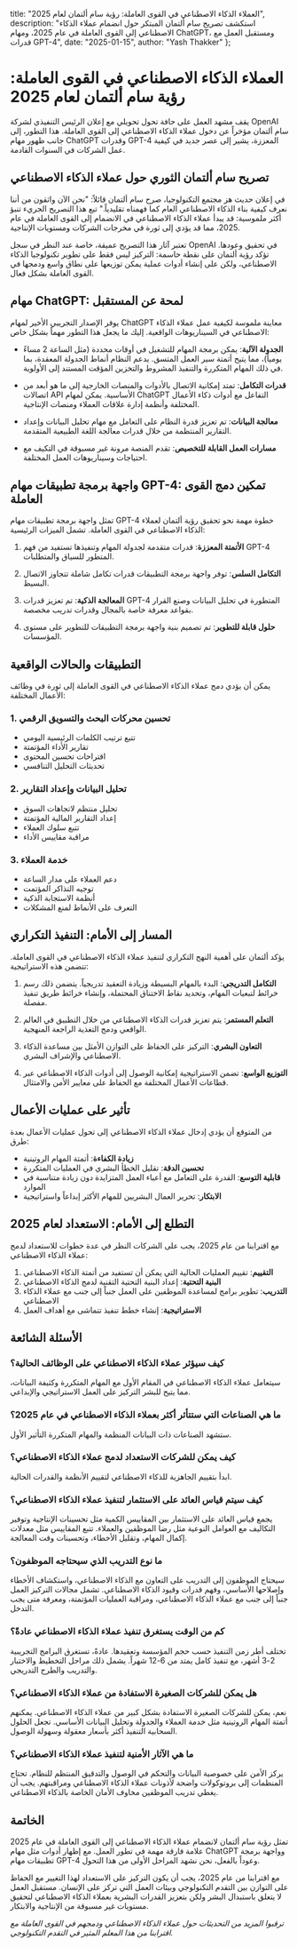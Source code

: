   title: "العملاء الذكاء الاصطناعي في القوى العاملة: رؤية سام ألتمان لعام 2025",
  description: "استكشف تصريح سام ألتمان المبتكر حول انضمام عملاء الذكاء الاصطناعي إلى القوى العاملة في عام 2025، ومهام ChatGPT، ومستقبل العمل مع قدرات GPT-4",
  date: "2025-01-15",
  author: "Yash Thakker"
};

# العملاء الذكاء الاصطناعي في القوى العاملة: رؤية سام ألتمان لعام 2025

يقف مشهد العمل على حافة تحول تحويلي مع إعلان الرئيس التنفيذي لشركة OpenAI سام ألتمان مؤخراً عن دخول عملاء الذكاء الاصطناعي إلى القوى العاملة. هذا التطور، إلى جانب ظهور مهام ChatGPT وقدرات GPT-4 المعززة، يشير إلى عصر جديد في كيفية عمل الشركات في السنوات القادمة.

## تصريح سام ألتمان الثوري حول عملاء الذكاء الاصطناعي

في إعلان حديث هز مجتمع التكنولوجيا، صرح سام ألتمان قائلاً: "نحن الآن واثقون من أننا نعرف كيفية بناء الذكاء الاصطناعي العام كما فهمناه تقليدياً." تبع هذا التصريح الجريء تنبؤ أكثر ملموسية: قد يبدأ عملاء الذكاء الاصطناعي في الانضمام إلى القوى العاملة في عام 2025، مما قد يؤدي إلى ثورة في مخرجات الشركات ومستويات الإنتاجية.

تعتبر آثار هذا التصريح عميقة، خاصة عند النظر في سجل OpenAI في تحقيق وعودها. تؤكد رؤية ألتمان على نقطة حاسمة: التركيز ليس فقط على تطوير تكنولوجيا الذكاء الاصطناعي، ولكن على إنشاء أدوات عملية يمكن توزيعها على نطاق واسع ودمجها في القوى العاملة بشكل فعال.

## مهام ChatGPT: لمحة عن المستقبل

يوفر الإصدار التجريبي الأخير لمهام ChatGPT معاينة ملموسة لكيفية عمل عملاء الذكاء الاصطناعي في السيناريوهات الواقعية. إليك ما يجعل هذا التطور مهماً بشكل خاص:

- **الجدولة الآلية**: يمكن برمجة المهام للتشغيل في أوقات محددة (مثل الساعة 2 مساءً يومياً)، مما يتيح أتمتة سير العمل المتسق. يدعم النظام أنماط الجدولة المعقدة، بما في ذلك المهام المتكررة والتنفيذ المشروط والتخزين المؤقت المستند إلى الأولوية.

- **قدرات التكامل**: تمتد إمكانية الاتصال بالأدوات والمنصات الخارجية إلى ما هو أبعد من اتصالات API الأساسية. يمكن لمهام ChatGPT التفاعل مع أدوات ذكاء الأعمال المختلفة وأنظمة إدارة علاقات العملاء ومنصات الإنتاجية.

- **معالجة البيانات**: تم تعزيز قدرة النظام على التعامل مع مهام تحليل البيانات وإعداد التقارير المنتظمة من خلال قدرات معالجة اللغة الطبيعية المتقدمة.

- **مسارات العمل القابلة للتخصيص**: تقدم المنصة مرونة غير مسبوقة في التكيف مع احتياجات وسيناريوهات العمل المختلفة.

## واجهة برمجة تطبيقات مهام GPT-4: تمكين دمج القوى العاملة

تمثل واجهة برمجة تطبيقات مهام GPT-4 خطوة مهمة نحو تحقيق رؤية ألتمان لعملاء الذكاء الاصطناعي في القوى العاملة. تشمل الميزات الرئيسية:

1. **الأتمتة المعززة**: قدرات متقدمة لجدولة المهام وتنفيذها تستفيد من فهم GPT-4 المتطور للسياق والمتطلبات.

2. **التكامل السلس**: توفر واجهة برمجة التطبيقات قدرات تكامل شاملة تتجاوز الاتصال البسيط.

3. **المعالجة الذكية**: تم تعزيز قدرات GPT-4 المتطورة في تحليل البيانات وصنع القرار بقواعد معرفة خاصة بالمجال وقدرات تدريب مخصصة.

4. **حلول قابلة للتطوير**: تم تصميم بنية واجهة برمجة التطبيقات للتطوير على مستوى المؤسسات.

## التطبيقات والحالات الواقعية

يمكن أن يؤدي دمج عملاء الذكاء الاصطناعي في القوى العاملة إلى ثورة في وظائف الأعمال المختلفة:

### 1. تحسين محركات البحث والتسويق الرقمي
- تتبع ترتيب الكلمات الرئيسية اليومي
- تقارير الأداء المؤتمتة
- اقتراحات تحسين المحتوى
- تحديثات التحليل التنافسي

### 2. تحليل البيانات وإعداد التقارير
- تحليل منتظم لاتجاهات السوق
- إعداد التقارير المالية المؤتمتة
- تتبع سلوك العملاء
- مراقبة مقاييس الأداء

### 3. خدمة العملاء
- دعم العملاء على مدار الساعة
- توجيه التذاكر المؤتمت
- أنظمة الاستجابة الذكية
- التعرف على الأنماط لمنع المشكلات

## المسار إلى الأمام: التنفيذ التكراري

يؤكد ألتمان على أهمية النهج التكراري لتنفيذ عملاء الذكاء الاصطناعي في القوى العاملة. تتضمن هذه الاستراتيجية:

1. **التكامل التدريجي**: البدء بالمهام البسيطة وزيادة التعقيد تدريجياً. يتضمن ذلك رسم خرائط لتبعيات المهام، وتحديد نقاط الاختناق المحتملة، وإنشاء خرائط طريق تنفيذ مفصلة.

2. **التعلم المستمر**: يتم تعزيز قدرات الذكاء الاصطناعي من خلال التطبيق في العالم الواقعي ودمج التغذية الراجعة المنهجية.

3. **التعاون البشري**: التركيز على الحفاظ على التوازن الأمثل بين مساعدة الذكاء الاصطناعي والإشراف البشري.

4. **التوزيع الواسع**: تضمن الاستراتيجية إمكانية الوصول إلى أدوات الذكاء الاصطناعي عبر قطاعات الأعمال المختلفة مع الحفاظ على معايير الأمن والامتثال.

## تأثير على عمليات الأعمال

من المتوقع أن يؤدي إدخال عملاء الذكاء الاصطناعي إلى تحول عمليات الأعمال بعدة طرق:

- **زيادة الكفاءة**: أتمتة المهام الروتينية
- **تحسين الدقة**: تقليل الخطأ البشري في العمليات المتكررة
- **قابلية التوسع**: القدرة على التعامل مع أعباء العمل المتزايدة دون زيادة متناسبة في الموارد
- **الابتكار**: تحرير العمال البشريين للمهام الأكثر إبداعاً واستراتيجية

## التطلع إلى الأمام: الاستعداد لعام 2025

مع اقترابنا من عام 2025، يجب على الشركات النظر في عدة خطوات للاستعداد لدمج عملاء الذكاء الاصطناعي:

1. **التقييم**: تقييم العمليات الحالية التي يمكن أن تستفيد من أتمتة الذكاء الاصطناعي
2. **البنية التحتية**: إعداد البنية التحتية التقنية لدمج الذكاء الاصطناعي
3. **التدريب**: تطوير برامج لمساعدة الموظفين على العمل جنباً إلى جنب مع عملاء الذكاء الاصطناعي
4. **الاستراتيجية**: إنشاء خطط تنفيذ تتماشى مع أهداف العمل

## الأسئلة الشائعة

### كيف سيؤثر عملاء الذكاء الاصطناعي على الوظائف الحالية؟
سيتعامل عملاء الذكاء الاصطناعي في المقام الأول مع المهام المتكررة وكثيفة البيانات، مما يتيح للبشر التركيز على العمل الاستراتيجي والإبداعي.

### ما هي الصناعات التي ستتأثر أكثر بعملاء الذكاء الاصطناعي في عام 2025؟
ستشهد الصناعات ذات البيانات المنظمة والمهام المتكررة التأثير الأول.

### كيف يمكن للشركات الاستعداد لدمج عملاء الذكاء الاصطناعي؟
ابدأ بتقييم الجاهزية للذكاء الاصطناعي لتقييم الأنظمة والقدرات الحالية.

### كيف سيتم قياس العائد على الاستثمار لتنفيذ عملاء الذكاء الاصطناعي؟
يجمع قياس العائد على الاستثمار بين المقاييس الكمية مثل تحسينات الإنتاجية وتوفير التكاليف مع العوامل النوعية مثل رضا الموظفين والعملاء. تتبع المقاييس مثل معدلات إكمال المهام، وتقليل الأخطاء، وتحسينات وقت المعالجة.

### ما نوع التدريب الذي سيحتاجه الموظفون؟
سيحتاج الموظفون إلى التدريب على التعاون مع الذكاء الاصطناعي، واستكشاف الأخطاء وإصلاحها الأساسي، وفهم قدرات وقيود الذكاء الاصطناعي. تشمل مجالات التركيز العمل جنباً إلى جنب مع عملاء الذكاء الاصطناعي، ومراقبة العمليات المؤتمتة، ومعرفة متى يجب التدخل.

### كم من الوقت يستغرق تنفيذ عملاء الذكاء الاصطناعي عادةً؟
تختلف أطر زمن التنفيذ حسب حجم المؤسسة وتعقيدها. عادةً، تستغرق البرامج التجريبية 2-3 أشهر، مع تنفيذ كامل يمتد من 6-12 شهراً. يشمل ذلك مراحل التخطيط والاختبار والتدريب والطرح التدريجي.

### هل يمكن للشركات الصغيرة الاستفادة من عملاء الذكاء الاصطناعي؟
نعم، يمكن للشركات الصغيرة الاستفادة بشكل كبير من عملاء الذكاء الاصطناعي. يمكنهم أتمتة المهام الروتينية مثل خدمة العملاء والجدولة وتحليل البيانات الأساسي. تجعل الحلول السحابية التنفيذ أكثر بأسعار معقولة وسهولة الوصول.

### ما هي الآثار الأمنية لتنفيذ عملاء الذكاء الاصطناعي؟
يركز الأمن على خصوصية البيانات والتحكم في الوصول والتدقيق المنتظم للنظام. تحتاج المنظمات إلى بروتوكولات واضحة لأذونات عملاء الذكاء الاصطناعي ومراقبتهم. يجب أن يغطي تدريب الموظفين مخاوف الأمان الخاصة بالذكاء الاصطناعي.

## الخاتمة

تمثل رؤية سام ألتمان لانضمام عملاء الذكاء الاصطناعي إلى القوى العاملة في عام 2025 علامة فارقة مهمة في تطور العمل. مع إظهار أدوات مثل مهام ChatGPT وواجهة برمجة تطبيقات مهام GPT-4 وعوداً بالفعل، نحن نشهد المراحل الأولى من هذا التحول.

مع اقترابنا من عام 2025، يجب أن يكون التركيز على الاستعداد لهذا التغيير مع الحفاظ على التوازن بين التقدم التكنولوجي وبيئات العمل التي تركز على الإنسان. مستقبل العمل لا يتعلق باستبدال البشر ولكن بتعزيز القدرات البشرية بعملاء الذكاء الاصطناعي لتحقيق مستويات غير مسبوقة من الإنتاجية والابتكار.

*ترقبوا المزيد من التحديثات حول عملاء الذكاء الاصطناعي ودمجهم في القوى العاملة مع اقترابنا من هذا المعلم المثير في التقدم التكنولوجي.*